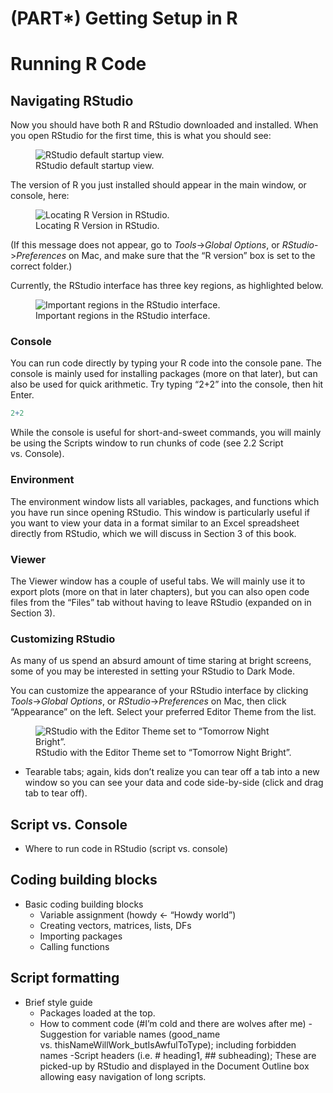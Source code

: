 <!-- This header creates the book section -->
# (PART\*) Getting Setup in R{-}

<!-- This header creates the chapter -->
# Running R Code

## Navigating RStudio

Now you should have both R and RStudio downloaded and installed. When you open RStudio for the first time, this is what you should see:

![RStudio default startup view.](images/Rstudio_startup.png)

The version of R you just installed should appear in the main window, or console, here:

![Locating R Version in RStudio.](images/Rstudio_Rversion.png)

(If this message does not appear, go to *Tools*->*Global Options*, or *RStudio*->*Preferences* on Mac, and make sure that the "R version" box is set to the correct folder.)

Currently, the RStudio interface has three key regions, as highlighted below.

![Important regions in the RStudio interface.](images/Rstudio_startup_regions.png)

### Console

You can run code directly by typing your R code into the console pane. The console is mainly used for installing packages (more on that later), but can also be used for quick arithmetic. Try typing "2+2" into the console, then hit Enter.

``` r
2+2
```

While the console is useful for short-and-sweet commands, you will mainly be using the Scripts window to run chunks of code (see 2.2 Script vs. Console).

### Environment

The environment window lists all variables, packages, and functions which you have run since opening RStudio. This window is particularly useful if you want to view your data in a format similar to an Excel spreadsheet directly from RStudio, which we will discuss in Section 3 of this book.


### Viewer

The Viewer window has a couple of useful tabs. We will mainly use it to export plots (more on that in later chapters), but you can also open code files from the "Files" tab without having to leave RStudio (expanded on in Section 3). 



### Customizing RStudio

As many of us spend an absurd amount of time staring at bright screens, some of you may be interested in setting your RStudio to Dark Mode. 

You can customize the appearance of your RStudio interface by clicking *Tools*->*Global Options*, or *RStudio*->*Preferences* on Mac, then click "Appearance" on the left. Select your preferred Editor Theme from the list.

![RStudio with the Editor Theme set to "Tomorrow Night Bright".](images/Rstudio_darkthemes.png)

  - Tearable tabs; again, kids don’t realize you can tear off a tab into a new window so you can see your data and code side-by-side (click and drag tab to tear off).

## Script vs. Console

- Where to run code in RStudio (script vs. console) 

## Coding building blocks

- Basic coding building blocks 
  - Variable assignment (howdy <- “Howdy world”) 
  - Creating vectors, matrices, lists, DFs
  - Importing packages
  - Calling functions

## Script formatting
- Brief style guide 
  - Packages loaded at the top. 
  - How to comment code (#I’m cold and there are wolves after me) 
  -Suggestion for variable names (good_name vs. thisNameWillWork_butIsAwfulToType); including forbidden names 
  -Script headers (i.e. # heading1, ## subheading); These are picked-up by RStudio and displayed in the Document Outline box allowing easy navigation of long scripts.  
  